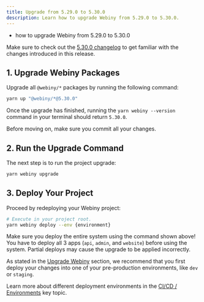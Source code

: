 ```yaml
---
title: Upgrade from 5.29.0 to 5.30.0
description: Learn how to upgrade Webiny from 5.29.0 to 5.30.0.
---
```



<Alert type="success" title="What you’ll learn">

- how to upgrade Webiny from 5.29.0 to 5.30.0

</Alert>

<Alert type="info">

Make sure to check out the [5.30.0 changelog](./changelog) to get familiar with the changes introduced in this release.

</Alert>

## 1. Upgrade Webiny Packages

Upgrade all `@webiny/*` packages by running the following command:

```bash
yarn up "@webiny/*@5.30.0"
```

Once the upgrade has finished, running the `yarn webiny --version` command in your terminal should return `5.30.0`.

<Alert type="info">

Before moving on, make sure you commit all your changes.

</Alert>

## 2. Run the Upgrade Command

The next step is to run the project upgrade:

```bash
yarn webiny upgrade
```

## 3. Deploy Your Project

Proceed by redeploying your Webiny project:

```bash
# Execute in your project root.
yarn webiny deploy --env {environment}
```

<Alert type="warning">

Make sure you deploy the entire system using the command shown above! You have to deploy all 3 apps (`api`, `admin`, and `website`) before using the system. Partial deploys may cause the upgrade to be applied incorrectly.

</Alert>

<Alert type="warning">

As stated in the [Upgrade Webiny](../upgrade-webiny#pre-production-environments-first) section, we recommend that you first deploy your changes into one of your pre-production environments, like `dev` or `staging`.

</Alert>

<Alert type="info">

Learn more about different deployment environments in the [CI/CD / Environments](/docs/{version}/core-development-concepts/ci-cd/environments) key topic.

</Alert>
